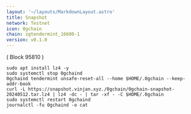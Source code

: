 ```yaml
---
layout: '~/layouts/MarkdownLayout.astro'
title: Snapshot
network: Testnet
icon: 0gchain
chain: zgtendermint_16600-1
version: v0.1.0
---
```

( Block 95810 )
```
sudo apt install lz4 -y
sudo systemctl stop 0gchaind
0gchaind tendermint unsafe-reset-all --home $HOME/.0gchain --keep-addr-book
curl -L https://snapshot.vinjan.xyz./0gchain/0gchain-snapshot-20240512.tar.lz4 | lz4 -dc - | tar -xf - -C $HOME/.0gchain
sudo systemctl restart 0gchaind
journalctl -fu 0gchaind -o cat
```

